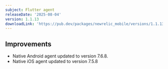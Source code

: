 ```yaml
---
subject: Flutter agent
releaseDate: '2025-08-04'
version: 1.1.13
downloadLink: 'https://pub.dev/packages/newrelic_mobile/versions/1.1.13'
---
```



## Improvements

- Native Android agent updated to version 7.6.8.
- Native iOS agent updated to version 7.5.8